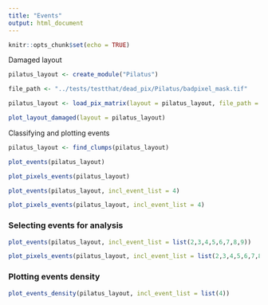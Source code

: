 ```yaml
---
title: "Events"
output: html_document
---
```


```r
knitr::opts_chunk$set(echo = TRUE)
```

Damaged layout
```r
pilatus_layout <- create_module("Pilatus")

file_path <- "../tests/testthat/dead_pix/Pilatus/badpixel_mask.tif"

pilatus_layout <- load_pix_matrix(layout = pilatus_layout, file_path = file_path)

plot_layout_damaged(layout = pilatus_layout)
```
Classifying and plotting events
```r

pilatus_layout <- find_clumps(pilatus_layout)

plot_events(pilatus_layout)

plot_pixels_events(pilatus_layout)

plot_events(pilatus_layout, incl_event_list = 4)

plot_pixels_events(pilatus_layout, incl_event_list = 4)

```
### Selecting events for analysis
```r

plot_events(pilatus_layout, incl_event_list = list(2,3,4,5,6,7,8,9))

plot_pixels_events(pilatus_layout, incl_event_list = list(2,3,4,5,6,7,8,9))

```
### Plotting events density
```r

plot_events_density(pilatus_layout, incl_event_list = list(4))

```

